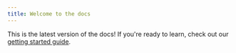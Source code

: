 ```yaml
---
title: Welcome to the docs
---
```


This is the latest version of the docs! If you're ready to learn, check out our [getting started guide](/getting-started).
